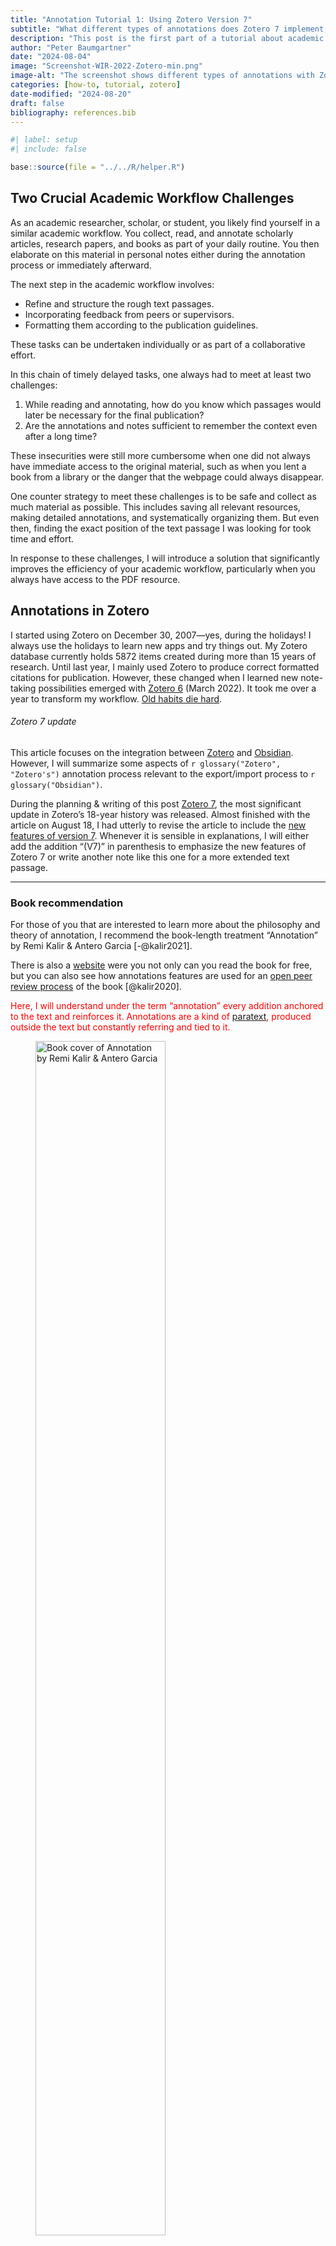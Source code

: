 ```yaml
---
title: "Annotation Tutorial 1: Using Zotero Version 7"
subtitle: "What different types of annotations does Zotero 7 implement, and how are they applied?"
description: "This post is the first part of a tutorial about academic workflow on annotations. The focus of this serial is the integration between Zotero and Obsidian. Here, I will explain how to use the different annotation possibilities Zotero version 7 offers."
author: "Peter Baumgartner"
date: "2024-08-04"
image: "Screenshot-WIR-2022-Zotero-min.png"
image-alt: "The screenshot shows different types of annotations with Zotero in a PDF. The page is divided horizontally into three parts. From left to right: a small sidebar (about 10% width) with the content of the annotations, the document with the annotations (about 70% width), and the context pane with metadata."
categories: [how-to, tutorial, zotero]
date-modified: "2024-08-20"
draft: false
bibliography: references.bib
---
```


```r
#| label: setup
#| include: false

base::source(file = "../../R/helper.R")
```

## Two Crucial Academic Workflow Challenges

As an academic researcher, scholar, or student, you likely find yourself
in a similar academic workflow. You collect, read, and annotate
scholarly articles, research papers, and books as part of your daily
routine. You then elaborate on this material in personal notes either
during the annotation process or immediately afterward.

The next step in the academic workflow involves:

-   Refine and structure the rough text passages.
-   Incorporating feedback from peers or supervisors.
-   Formatting them according to the publication guidelines.

These tasks can be undertaken individually or as part of a collaborative
effort.

In this chain of timely delayed tasks, one always had to meet at least
two challenges:

1.  While reading and annotating, how do you know which passages would
    later be necessary for the final publication?
2.  Are the annotations and notes sufficient to remember the context
    even after a long time?

These insecurities were still more cumbersome when one did not always
have immediate access to the original material, such as when you lent a
book from a library or the danger that the webpage could always
disappear.

One counter strategy to meet these challenges is to be safe and collect
as much material as possible. This includes saving all relevant
resources, making detailed annotations, and systematically organizing
them. But even then, finding the exact position of the text passage I
was looking for took time and effort.

In response to these challenges, I will introduce a solution that
significantly improves the efficiency of your academic workflow,
particularly when you always have access to the PDF resource.

## Annotations in Zotero

I started using Zotero on December 30, 2007—yes, during the holidays! I
always use the holidays to learn new apps and try things out. My Zotero
database currently holds 5872 items created during more than 15 years of
research. Until last year, I mainly used Zotero to produce correct
formatted citations for publication. However, these changed when I
learned new note-taking possibilities emerged with [Zotero
6](https://www.zotero.org/blog/zotero-6/) (March 2022). It took me over
a year to transform my workflow. [Old habits die
hard](https://idioms.thefreedictionary.com/Old+Habits+Die+Hard).

::: {#nte-zotero7 .callout-note}
###### Zotero 7 update

This article focuses on the integration between
[Zotero](https://www.zotero.org/) and [Obsidian](https://obsidian.md/).
However, I will summarize some aspects of
`r glossary("Zotero", "Zotero's")` annotation process relevant to the
export/import process to `r glossary("Obsidian")`.

During the planning & writing of this post [Zotero
7](https://www.zotero.org/blog/zotero-7/), the most significant update
in Zotero's 18-year history was released. Almost finished with the
article on August 18, I had utterly to revise the article to include the
[new features of version 7](https://www.zotero.org/support/changelog).
Whenever it is sensible in explanations, I will either add the addition
"(V7)" in parenthesis to emphasize the new features of Zotero 7 or write
another note like this one for a more extended text passage.
:::

------------------------------------------------------------------------

### Book recommendation

::: grid
::: g-col-6
For those of you that are interested to learn more about the philosophy
and theory of annotation, I recommend the book-length treatment
"Annotation" by Remi Kalir & Antero Garcia [-@kalir2021].

There is also a
[website](https://mitpressonpubpub.mitpress.mit.edu/annotation) were you
not only can you read the book for free, but you can also see how
annotations features are used for an [open peer review
process](https://plos.org/resource/open-peer-review/) of the book
[@kalir2020].

::: {#def-annot .callout-important style="color: red;"}
Here, I will understand under the term "annotation" every addition
anchored to the text and reinforces it. Annotations are a kind of
[paratext](https://en.wikipedia.org/wiki/Paratext), produced outside the
text but constantly referring and tied to it.
:::
:::

::: g-col-6
![Book cover of Annotation by Remi Kalir & Antero
Garcia](cover-annotation-min.jpg){#fig-cover-annotation
fig-alt="The book cover is in black with a big red star on the lower left half. At the top, it says 'Annotation' in red, and underneath, in smaller white letters, 'Remi Kalir And Antero Garcia'. There is a red bar on the bottom of the image and a white text saying 'The MIT Press Essential Knowledge Series."
fig-align="center" width="70%"}
:::
:::

------------------------------------------------------------------------

### Eight types of annotations in Zotero {#sec-eight-types-annot}

Zotero 7 has eight different types of annotations: highlighted text,
underlined text (V7), "sticky" notes, adding text (V7), screenshots,
drawing, resp. Ink annotation (V7), comments and tags.

![Six of the (eight) Zotero annotation types are selected with the menu
in the horizontal bar of the middle pane visible whenever a PDF,
EPUB-eBook or snapshot website is
open](six-annotation-types-min.png){#fig-annotation-type-menu
fig-alt="The annotated screenshot shows six icons horizontally aligned with accompanying text linked by arrows. The symbols and their meanings are (from left to right): The letter 'A' inside a square = highlight text; the letter 'A' underlined = underlined text; a paper with an earmark at the left bottom = 'sticky' note; a big letter 'T' = add text; two squares where the inner one with a solid line and the outer one with a dashed line = select area for screenshot; a small drawing and a pencil = add drawing."
fig-align="center" width="50%" group="zotero-annotation"}

::: {#nte-zotero7-epub-snapshots .callout-note}
###### Annotations for PDF, EPUBs, and Webpage Snapshots

With Zotero version 7, the following explanations are not only valid for
PDFs but also for eBooks in `r glossary("EPUB")` format and for
snapshots of web pages!
:::

#### 1. Highlighting

::: grid
::: g-col-3
![Zotero has eight colors for highlight and underline
annotations](zotero-annotation-colors-min.png){#fig-annotation-colors
fig-alt="The screenshot shows a vertical listing of the eight different colors available in Zotero. Each line starts with a colored box followed by the name of the color."
fig-align="center" width="70%" group="zotero-annotation"}
:::

::: g-col-9
::: {#vcenter .column width="50%"}
To highlight text, click the symbol with the letter 'A' surrounded by a
box at the top toolbar. You have eight colors for highlights at your
disposal: yellow, red, green, blue, purple, magenta, orange, and gray.
You can set your preferred color as the default color, which is, in my
case, yellow.
:::
:::
:::

#### 2. Underlining (V7)

::: {#nte-zotero-underlining .callout-note}
###### Underlining as a new annotation type

Version 7 of Zotero supports underlining text with the eight colors
mentioned in @fig-annotation-colors.

Zotero treats highlighting and underlining as being very similar to
highlights. Therefore, I refer to both annotation types whenever I talk
about highlighting.
:::

It is crucial to design a consistent system when to use each color. This
will allow you to organize your annotations in Obsidian.

Some people have developed a system of argumentation types to
distinguish the different highlighting colors. Below are two examples to
give you a flair for the idea.

| Color   | [mgmeyers](https://forum.obsidian.md/t/zotero-integration-import-templates/36310/2) | My own system                       |
|:--------|:------------------------------------------------------------------------------------|:------------------------------------|
| Yellow  | Relevant / important                                                                | Running text                        |
| Red     | Disagree                                                                            | Important: Concept, Definition,     |
| Orange  | Question / confusion                                                                | ToDo                                |
| Green   | Agree                                                                               | Resources: article/book/package/URL |
| Blue    | Relevant to current task                                                            | \(R\) Code; Example                 |
| Magenta | TODO / follow up                                                                    | Section                             |
| Purple  | Definitions / concepts                                                              | Chapter                             |
| Gray    | Interesting but not relevant                                                        | Figure / table title                |

: Two examples of color classifications for text highlights
{#tbl-color-classification}

Both examples stem from times before Zotero 7. Therefore, there is no
difference, and both annotation types will translate to the same
meaning. I will explain more about the purpose of an appropriate
classification system when we talk about Obsidian templates for the
import of the Zotero annotations.

#### 3. "Sticky" notes

To add a "sticky" note, click on the piece of paper symbol with the
earmark. Then, you can click on a place in the PDF to generate the note.
A "sticky" note symbol appears on the page, and on the left bar, a note
box open for writing comments. You can move the "sticky" note around
inside the page, but you can't move it to another page (therefore
"sticky").

The primary purpose of "sticky" notes is to add a text annotation that
relates to the text but not to a specific passage of the text. This can
be, for instance, a comment on the structure of the text, a comment
related to several paragraphs, a recurring argument, etc.

#### 4. Text (V7)

With version 7, you can also write text directly into the document as an
overlay. Zotero treats this as a comment, e.g., add tags or change the
note text. But this annotation type is eye-catching, and you can move it
around, but only on the same page.

#### 5. Snapshots

By clicking on the black box surrounded by a rectangular selection, you
can drag with the cursor to select the area of the screen to capture.
You can add comments and tags as in the other annotation types, but you
can also copy the picture or save it as a `r glossary("PNG")` file to
your disk.

#### 6. Drawings (V7)

Your pointing device (mouse, stylus, touchscreen) will be converted to a
drawing device by clicking the ink button (with the drawing symbol).
Selected the appropriate color, you can now create drawings overlaying
the document.

#### 7. Comments

You can add additional text to all types of annotations mentioned so
far. Zotero will treat this additional text as your comment.

::: {#wrn-ID .callout-warning style="color: darkorange;"}
##### Changing highlighted text via the note?

Strange enough, You can also edit the highlighted text stored as
annotation. Frankly, I do not know appropriate use cases because, with
these changes, you would temper the original quote.
:::

#### 8. Tags

Another way to annotate a document is to add tags to highlighted text,
"sticky" notes, screenshots, or comments.

You can select all annotations with the same tag inside the document
(e.g., whenever the document is open and visible in the middle pane).
Colors work as a tag, too. Hence, you can select all highlighted text in
the same color. You can also combine different tags. For instance, two
text tags with two colors will select all annotations that have one of
these text tags or one of the chosen colors.

Outside the document, the tag works as a standard document tag in the
tag pane at the bottom of the left column. Although the tags are
attached to specific annotations outside the PDF (e.g., in the tag
pane), they will select only the Zotero item with the document where the
tag was used and not the appropriate annotations. But if you use the
same tag for annotation in different documents, Zotero will open all
items where these tags were applied.

We will see that after the export to Obsidian, these annotated tags gain
power as the work across all Obsidian documents!

### Summary

The Zotero documentation is not yet up-to-date, so detailed information
is still lacking or incorrect. For instance, is [The Zotero PDF Reader
and Note Editor](https://www.zotero.org/support/pdf_reader) talking only
about the PDF reader (version 6). The best page so far is the
announcement page [Zotero 7: Zotero,
redesigned](https://www.zotero.org/blog/zotero-7/). However, many
YouTube tutorials will explain the details of Zotero version 7 in
several weeks.

In the meantime, the following annotated screenshot may be helpful. It
recapitulates graphically the above textual description.

![Screenshot of Zotero Reader and Note Editor with explanations of the
graphical user interface (`r glossary("GUI")`). Click on the image to
enlarge
it.](Screenshot-WIR-2022-Zotero-Skitch-min.png){#fig-zotero-annotations
fig-alt="The screenshots show three horizontally divided panes: Left are the annotations, in the center is the content of the PDF file, and right are ten annotations collected as a separate note item."
fig-align="center" width="100%" group="zotero-annotation"}
